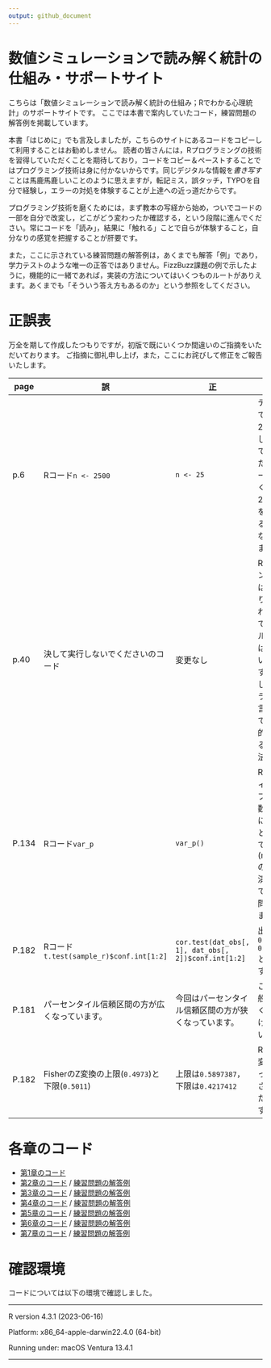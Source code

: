 ```yaml
---
output: github_document
---
```


# 数値シミュレーションで読み解く統計の仕組み・サポートサイト

こちらは「数値シミュレーションで読み解く統計の仕組み；Rでわかる心理統計」のサポートサイトです。
ここでは本書で案内していたコード，練習問題の解答例を掲載しています。

本書「はじめに」でも言及しましたが，こちらのサイトにあるコードをコピーして利用することはお勧めしません。
読者の皆さんには，Rプログラミングの技術を習得していただくことを期待しており，コードをコピー＆ペーストすることではプログラミング技術は身に付かないからです。同じデジタルな情報を*書き写す*ことは馬鹿馬鹿しいことのように思えますが，転記ミス，誤タッチ，TYPOを自分で経験し，エラーの対処を体験することが上達への近っ道だからです。

プログラミング技術を磨くためには，まず教本の写経から始め，ついでコードの一部を自分で改変し，どこがどう変わったか確認する，という段階に進んでください。常にコードを「読み」，結果に「触れる」ことで自らが体験すること，自分なりの感覚を把握することが肝要です。

また，ここに示されている練習問題の解答例は，あくまでも解答「例」であり，学力テストのような唯一の正答ではありません。FizzBuzz課題の例で示したように，機能的に一緒であれば，実装の方法についてはいくつものルートがありえます。あくまでも「そういう答え方もあるのか」という参照をしてください。

# 正誤表

万全を期して作成したつもりですが，初版で既にいくつか間違いのご指摘をいただいております。
ご指摘に御礼申し上げ，また，ここにお詫びして修正をご報告いたします。


| page | 誤 | 正 | 解説 | 
| ------ | ------ | ------ |---- |
| p.6　 | Rコード`n <- 2500` | `n <- 25` | テキストでは$n=25$の例として示していましたが，コードは続く$n=2500$の例を実行するものになっていました。 |
| p.40  | 決して実行しないでくださいのコード | 変更なし | Rではカウンタ変数は別途割り当てられるので，永久ループにはならないそうです。しかしプログラミング言語として，一般的に避けるべき作法です。|
| P.134 | Rコード`var_p` | `var_p()` | Rのネイティブパイプは，関数()の形に渡すことが必要です(magritterのパイプ演算子`%>%`であれば問題ありません) |
| P.182 | Rコード`t.test(sample_r)$conf.int[1:2]` | `cor.test(dat_obs[, 1], dat_obs[, 2])$conf.int[1:2]` | 出力も`[1] 0.3787639 0.8187475`となります。 |
| P.181 | パーセンタイル信頼区間の方が広くなっています。|今回はパーセンタイル信頼区間の方が狭くなっています。|ここは一般的に狭くなるわけではないので。|
| P.182 | FisherのZ変換の上限(`0.4973`)と下限(`0.5011`) | 上限は`0.5897387`，下限は`0.4217412` | Rのコード変更に伴って修正させていただきます。 |

# 各章のコード

- [第1章のコード](ch1/ch1.R)
- [第2章のコード](ch2/ch2.R) / [練習問題の解答例](ch2/ch2_practice.R)
- [第3章のコード](ch3/ch3.R) / [練習問題の解答例](ch3/ch3_practice.R)
- [第4章のコード](ch4/ch4.R) / [練習問題の解答例](ch4/ch4_practice.R)
- [第5章のコード](ch5.ch5.R) / [練習問題の解答例](ch5/ch5_practice.R)
- [第6章のコード](ch6/ch6.R) / [練習問題の解答例](ch6/ch6_practice.R)
- [第7章のコード](ch7/ch7.R) / [練習問題の解答例](ch7/ch7_practice.R)

# 確認環境

コードについては以下の環境で確認しました。

------------------------------------------------------------------------

R version 4.3.1 (2023-06-16)

Platform: x86_64-apple-darwin22.4.0 (64-bit)

Running under: macOS Ventura 13.4.1

------------------------------------------------------------------------

